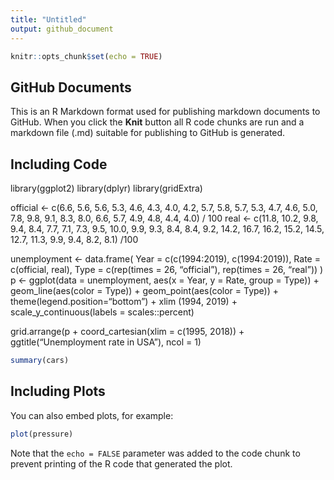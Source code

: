 ```yaml
---
title: "Untitled"
output: github_document
---
```


```r
knitr::opts_chunk$set(echo = TRUE)
```

## GitHub Documents

This is an R Markdown format used for publishing markdown documents to GitHub. When you click the **Knit** button all R code chunks are run and a markdown file (.md) suitable for publishing to GitHub is generated.

## Including Code

library(ggplot2)
library(dplyr)
library(gridExtra)

official <- c(6.6, 5.6, 5.6, 5.3, 4.6, 4.3, 4.0, 4.2, 5.7, 5.8,
        5.7, 5.3, 4.7, 4.6, 5.0, 7.8, 9.8, 9.1, 8.3, 8.0,
        6.6, 5.7, 4.9, 4.8, 4.4, 4.0) / 100
real <- c(11.8, 10.2, 9.8, 9.4, 8.4, 7.7, 7.1, 7.3, 9.5, 10.0,
          9.9, 9.3, 8.4, 8.4, 9.2, 14.2, 16.7, 16.2, 15.2, 14.5,
          12.7, 11.3, 9.9, 9.4, 8.2, 8.1) /100

unemployment <- data.frame(
  Year = c(c(1994:2019), c(1994:2019)),
  Rate = c(official, real),
  Type = c(rep(times = 26, "official"), rep(times = 26, "real"))
)
p <- ggplot(data = unemployment, aes(x = Year, y = Rate, group = Type)) +
  geom_line(aes(color = Type)) +
  geom_point(aes(color = Type)) +
  theme(legend.position="bottom") +
  xlim (1994, 2019) + scale_y_continuous(labels = scales::percent)

grid.arrange(p + coord_cartesian(xlim = c(1995, 2018)) + ggtitle("Unemployment rate in USA"),
             ncol = 1)


```r
summary(cars)
```

## Including Plots

You can also embed plots, for example:

```r
plot(pressure)
```

Note that the `echo = FALSE` parameter was added to the code chunk to prevent printing of the R code that generated the plot.
